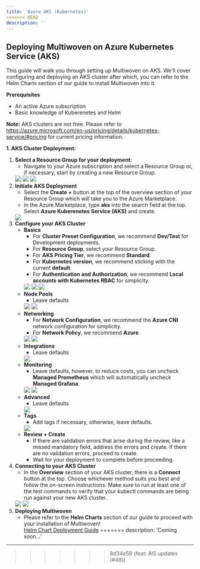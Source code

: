 ```yaml
---
title: 'Azure AKS (Kubernetes)'
<<<<<<< HEAD
description: ''
---
```


## Deploying Multiwoven on Azure Kubernetes Service (AKS)

This guide will walk you through setting up Multiwoven on AKS. We'll cover configuring and deploying an AKS cluster after which, you can refer to the Helm Charts section of our guide to install Multiwoven into it.

**Prerequisites**

* An active Azure subscription
* Basic knowledge of Kuberenetes and Helm

**Note:** AKS clusters are not free. Please refer to https://azure.microsoft.com/en-us/pricing/details/kubernetes-service/#pricing for current pricing information.


**1. AKS Cluster Deployment:**
1. **Select a Resource Group for your deployment:** 
    * Navigate to your Azure subscription and select a Resource Group or, if necessary, start by creating a new Resource Group.
    <Frame>
        <img src="https://res.cloudinary.com/dspflukeu/image/upload/v1715290055/Screenshot_2024-05-09_at_5.26.26_PM_zdv5dh.png" />
    </Frame>
    <Frame>
        <img src="https://res.cloudinary.com/dspflukeu/image/upload/v1715290055/Screenshot_2024-05-09_at_5.26.32_PM_mvrv2n.png" />
    </Frame>
    <Frame>
        <img src="https://res.cloudinary.com/dspflukeu/image/upload/v1715290055/Screenshot_2024-05-09_at_5.26.41_PM_walsv7.png" />
    </Frame>
2. **Initiate AKS Deployment**
    * Select the **Create +** button at the top of the overview section of your Resource Group which will take you to the Azure Marketplace.
    * In the Azure Marketplace, type **aks** into the search field at the top. Select **Azure Kuberenetes Service (AKS)** and create.
    <Frame>
        <img src="https://res.cloudinary.com/dspflukeu/image/upload/v1715286916/Screenshot_2024-05-07_at_12.04.46_PM_vrtry3.png" />
    </Frame>
3. **Configure your AKS Cluster**
    * **Basics**
        * For **Cluster Preset Configuration**, we recommend **Dev/Test** for Development deployments.
        * For **Resource Group**, select your Resource Group.
        * For **AKS Pricing Tier**, we recommend **Standard**.
        * For **Kubernetes version**, we recommend sticking with the current **default**.
        * For **Authentication and Authorization**, we recommend **Local accounts with Kubernetes RBAC** for simplicity.
        <Frame>
            <img src="https://res.cloudinary.com/dspflukeu/image/upload/v1715286917/Screenshot_2024-05-07_at_12.06.03_PM_xp7soo.png" />
        </Frame>
        <Frame>
            <img src="https://res.cloudinary.com/dspflukeu/image/upload/v1715286917/Screenshot_2024-05-07_at_12.06.23_PM_lflhwv.png" />
        </Frame>
        <Frame>
            <img src="https://res.cloudinary.com/dspflukeu/image/upload/v1715286917/Screenshot_2024-05-07_at_12.06.31_PM_xal5nh.png" />
        </Frame>
    * **Node Pools**
        * Leave defaults
        <Frame>
            <img src="https://res.cloudinary.com/dspflukeu/image/upload/v1715286917/Screenshot_2024-05-07_at_12.07.23_PM_ynj6cu.png" />
        </Frame>
        <Frame>
            <img src="https://res.cloudinary.com/dspflukeu/image/upload/v1715286917/Screenshot_2024-05-07_at_12.07.29_PM_arveg8.png" />
        </Frame>
    * **Networking**
        * For **Network Configuration**, we recommend the **Azure CNI** network configuration for simplicity.
        * For **Network Policy**, we recommend **Azure**.
        <Frame>
            <img src="https://res.cloudinary.com/dspflukeu/image/upload/v1715286917/Screenshot_2024-05-07_at_12.07.57_PM_v3thlf.png" />
        </Frame>
        <Frame>
            <img src="https://res.cloudinary.com/dspflukeu/image/upload/v1715286916/Screenshot_2024-05-07_at_12.08.05_PM_dcsvlo.png" />
        </Frame>
    * **Integrations**
        * Leave defaults
        <Frame>
            <img src="https://res.cloudinary.com/dspflukeu/image/upload/v1715286916/Screenshot_2024-05-07_at_12.09.36_PM_juypye.png" />
        </Frame>
    * **Monitoring**
        * Leave defaults, however, to reduce costs, you can uncheck **Managed Prometheus** which will automatically uncheck **Managed Grafana**.
        <Frame>
            <img src="https://res.cloudinary.com/dspflukeu/image/upload/v1715286917/Screenshot_2024-05-07_at_12.10.44_PM_epn32u.png" />
        </Frame>
        <Frame>
            <img src="https://res.cloudinary.com/dspflukeu/image/upload/v1715286916/Screenshot_2024-05-07_at_12.10.57_PM_edxypj.png" />
        </Frame>
    * **Advanced**
        * Leave defaults
        <Frame>
            <img src="https://res.cloudinary.com/dspflukeu/image/upload/v1715286916/Screenshot_2024-05-07_at_12.11.19_PM_i2smpg.png" />
        </Frame>
    * **Tags**
        * Add tags if necessary, otherwise, leave defaults.
        <Frame>
            <img src="https://res.cloudinary.com/dspflukeu/image/upload/v1715289232/Screenshot_2024-05-09_at_5.13.26_PM_su7yyx.png" />
        </Frame>
    * **Review + Create**
        * If there are validation errors that arise during the review, like a missed mandatory field, address the errors and create. If there are no validation errors, proceed to create.
        * Wait for your deployment to complete before proceeding.
4. **Connecting to your AKS Cluster**
    * In the **Overview** section of your AKS cluster, there is a **Connect** button at the top. Choose whichever method suits you best and follow the on-screen instructions. Make sure to run at least one of the test commands to verify that your kubectl commands are being run against your new AKS cluster.
    <Frame>
            <img src="https://res.cloudinary.com/dspflukeu/image/upload/v1715289389/Screenshot_2024-05-09_at_5.14.58_PM_enzily.png" />
    </Frame>
    <Frame>
        <img src="https://res.cloudinary.com/dspflukeu/image/upload/v1715289389/Screenshot_2024-05-09_at_5.15.39_PM_fbhv86.png" />
    </Frame>
5. **Deploying Multiwoven**
    * Please refer to the **Helm Charts** section of our guide to proceed with your installation of Multiwoven!\
    [Helm Chart Deployment Guide](https://docs.squared.ai/open-source/guides/setup/helm)
=======
description: 'Coming soon...'
---
>>>>>>> 8d34e59 (feat: AIS updates (#48))
